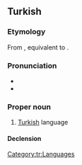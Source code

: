 ==Turkish==

===Etymology===
From {{inh|tr|ota|تركجه|tr=Türkce}}, equivalent to {{suffix|tr|Türk|-ce|alt2=-çe|t1=Turk|pos2=language forming suffix}}.

===Pronunciation===
* {{IPA|tr|/ˈtyɾctʃe/}}
* {{audio|tr|Tr-Türkçe.oga|audio}}

===Proper noun===
{{tr-proper noun}}

# [[Turkish]] language
#: {{ux|tr|Milyonlarca insan Türkçe öğreniyor.|inline=1|Millions of people are learning Turkish.}}

====Declension====
{{tr-decl-noun-unc
|Türkçe
|Türkçeyi
|Türkçeye
|Türkçede
|Türkçeden
|Türkçenin
}}

[[Category:tr:Languages]]